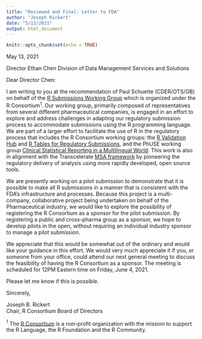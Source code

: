 ```yaml
---
title: "Reviewed and Final: Letter to FDA"
author: "Joseph Rickert"
date: "5/13/2021"
output: html_document
---
```


```r
knitr::opts_chunk$set(echo = TRUE)
```


May 13, 2021


Director Ethan Chen 
Division of Data Management Services and Solutions


Dear Director Chen:

I am writing to you at the recommendation of Paul Schuette (CDER/OTS/OB) on behalf of the [R Submissions Working Group](https://github.com/RConsortium/submissions-wg) which is organized under the R Consortium$^{1}$. Our working group, primarily composed of representatives from several different pharmaceutical companies, is engaged in an effort to explore and address challenges in adapting our regulatory submission process to accommodate submissions using the R programming language. We are part of a larger effort to facilitate the use of R in the regulatory process that includes the R Consortium working groups: the [R Validation Hub](https://www.pharmar.org/) and [R Tables for Regulatory Submissions](https://github.com/RConsortium/rtrs-wg), and the PhUSE working group [Clinical Statistical Reporting in a Multilingual World](https://advance.phuse.global/display/WEL/Clinical+Statistical+Reporting+in+a+Multilingual+World). This work is also in alignment with the Transcelerate [MSA framework](https://www.transceleratebiopharmainc.com/wp-content/uploads/2021/04/MoA-Initiative_MSAFramework_April-2021.pdf) by pioneering the regulatory delivery of analysis using more rapidly developed, open source tools.

We are presently working on a pilot submission to demonstrate that it is possible to make all R submissions in a manner that is consistent with the FDA's infrastructure and processes. Because this project is a multi-company, collaborative project being undertaken on behalf of the Pharmaceutical industry, we would like to explore the possibility of registering the R Consortium as a sponsor for the pilot submission. By registering a public and cross-pharma group as a sponsor, we hope to develop pilots in the open, without requiring an individual industry sponsor to manage a pilot submission.

We appreciate that this would be somewhat out of the ordinary and would like your guidance in this effort. We would very much appreciate it if you, or someone from your office, could attend our next general meeting to discuss the feasibility of having the R Consortium as a sponsor. The meeting is scheduled for 12PM Eastern time on Friday, June 4, 2021.

Please let me know if this is possible.

Sincerely,


Joseph B. Rickert      
Chair, R Consortium Board of Directors


$^{1}$ The [R Consortium](https://www.r-consortium.org/) is a non-profit organization with the mission to support the R Language, the R Foundation and the R Community. 

